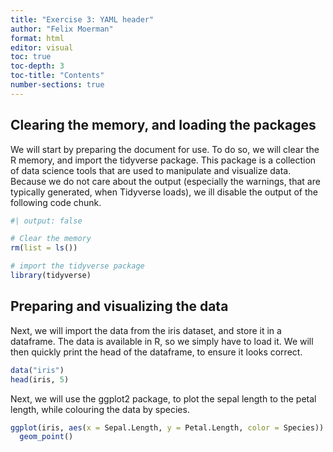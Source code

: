 ```yaml
---
title: "Exercise 3: YAML header"
author: "Felix Moerman"
format: html
editor: visual
toc: true
toc-depth: 3
toc-title: "Contents"
number-sections: true
---
```


## Clearing the memory, and loading the packages

We will start by preparing the document for use. To do so, we will clear the R memory, and import the tidyverse package. This package is a collection of data science tools that are used to manipulate and visualize data. Because we do not care about the output (especially the warnings, that are typically generated, when Tidyverse loads), we ill disable the output of the following code chunk.

```r
#| output: false

# Clear the memory
rm(list = ls())

# import the tidyverse package
library(tidyverse)
```

## Preparing and visualizing the data

Next, we will import the data from the iris dataset, and store it in a dataframe. The data is available in R, so we simply have to load it. We will then quickly print the head of the dataframe, to ensure it looks correct.

```r
data("iris")
head(iris, 5)
```

Next, we will use the ggplot2 package, to plot the sepal length to the petal length, while colouring the data by species.

```r
ggplot(iris, aes(x = Sepal.Length, y = Petal.Length, color = Species)) +
  geom_point()
```

